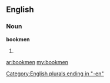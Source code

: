 ==English==
===Noun===
'''bookmen'''
# {{plural of|[[bookman]]}}

[[Category:English plurals ending in "-en"]]

[[ar:bookmen]]
[[my:bookmen]]